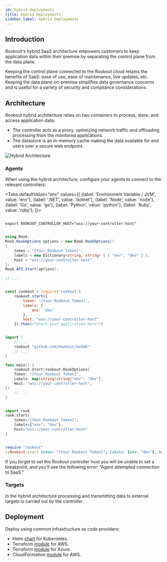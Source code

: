 ```yaml
---
id: hybrid-deployments
title: Hybrid Deployments
sidebar_label: Hybrid Deployments
---
```


## Introduction

Rookout's hybrid SaaS architecture empowers customers to keep application data within their premise by separating the control plane from the data plane.

Keeping the control plane connected to the Rookout cloud retains the benefits of SaaS: ease of use, ease of maintenance, live updates, etc.
Keeping the data plane on-premise simplifies data governance concerns and is useful for a variety of security and compliance considerations.

## Architecture

Rookout hybrid architecture relies on two containers to process, store, and access application data:
- The controller acts as a proxy, optimizing network traffic and offloading processing from the monitored applications.
- The datastore is an in-memory cache making the data available for end users over a secure web endpoint.

![Hybrid Architecture](/img/diagrams/hybrid-architecture.png)

### Agents

When using the hybrid architecture, configure your agents to connect to the relevant controllers:


<Tabs
    defaultValue="env"
    values={[
        {label: 'Environment Variable / JVM', value: 'env'},
        {label: '.NET', value: 'dotnet'},
        {label: 'Node', value: 'node'},
        {label: 'Go', value: 'go'},
        {label: 'Python', value: 'python'},
        {label: 'Ruby', value: 'ruby'},
    ]}>
<TabItem value="env">

```shell

export ROOKOUT_CONTROLLER_HOST="wss://your-controller-host"

```
</TabItem>
<TabItem value='dotnet'>

```cs

using Rook;
Rook.RookOptions options = new Rook.RookOptions()
{
    token = "[Your Rookout Token]",
    labels = new Dictionary<string, string> { { "env", "dev" } },
    host = "wss://your-controller-host"
};
Rook.API.Start(options);

// ...

```
</TabItem>
<TabItem value='node'>

```javascript

const rookout = require('rookout')
    rookout.start({
        token: '[Your Rookout Token]',
        labels: {
            env: 'dev'
        },
        host: "wss://your-controller-host"
    }).then(/*Start your application here*/)

```

</TabItem>
<TabItem value='go'>

```go

import (
    // ...
    rookout "github.com/Rookout/GoSDK"
    // ...
)

func main() {
    rookout.Start(rookout.RookOptions{
    Token: "[Your Rookout Token]",
    Labels: map[string]string{"env": "dev"},
    Host: "wss://your-controller-host",
})
    // ...
}

```

</TabItem>
<TabItem value='python'>

```python

import rook
rook.start(
    token="[Your Rookout Token]",
    labels={"env": "dev"},
    host="wss://your-controller-host"
)

```
</TabItem>
<TabItem value='ruby'>

```ruby

require "rookout"
::Rookout.start token: "[Your Rookout Token]", labels: {env: "dev"}, host: "wss://your-controller-host"

```
</TabItem>
</Tabs>

<div className="rookout-org-info" />

If you forget to set the Rookout controller host you will be unable to set a breakpoint, and you'll see the following error: "Agent attempted connection to SaaS."

### Targets

In the hybrid architecture processing and transmitting data to external targets is carried out by the controller.

## Deployment

Deploy using common infrastructure as code providers:

- Helm [chart](https://github.com/Rookout/helm-charts/tree/master/charts/rookout-hybrid) for Kubernetes.
- Terraform [module](https://registry.terraform.io/modules/Rookout/rookout-deployment/aws/latest) for AWS.
- Terraform [module](https://registry.terraform.io/modules/Rookout/rookout-deployment/azure/latest) for Azure.
- CloudFormation [module](https://github.com/Rookout/cloudformation-quick-deployment) for AWS.
